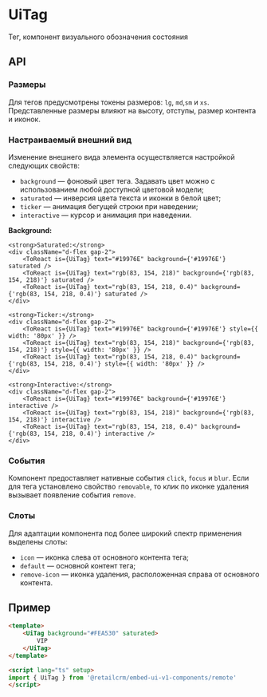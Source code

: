 

# UiTag

Тег, компонент визуального обозначения состояния

## API

### Размеры

Для тегов предусмотрены токены размеров: `lg`, `md`,`sm` и `xs`. Представленные размеры влияют
на высоту, отступы, размер контента и иконок.

<p className="d-flex gap-4" style={{ alignItems: 'center' }}>
    <ToReact is={UiTag} text="lg" pinned removable />
    <ToReact is={UiTag} text="md" size="md" pinned removable />
    <ToReact is={UiTag} text="sm" size="sm" pinned removable />
    <ToReact is={UiTag} text="xs" size="xs" pinned removable />
</p>

### Настраиваемый внешний вид

Изменение внешнего вида элемента осуществляется настройкой следующих свойств:
* `background` — фоновый цвет тега. Задавать цвет можно с использованием любой доступной цветовой модели;
* `saturated` — инверсия цвета текста и иконки в белой цвет;
* `ticker` — анимация бегущей строки при наведении;
* `interactive` — курсор и анимация при наведении.

<div className="flex-column gap-3">
    <strong>Background:</strong>
    <div className="d-flex gap-2">
        <ToReact is={UiTag} text="#19976E" background={'#19976E'} />
        <ToReact is={UiTag} text="rgb(83, 154, 218)" background={'rgb(83, 154, 218)'} />
        <ToReact is={UiTag} text="rgb(83, 154, 218, 0.4)" background={'rgb(83, 154, 218, 0.4)'} />
    </div>

    <strong>Saturated:</strong>
    <div className="d-flex gap-2">
        <ToReact is={UiTag} text="#19976E" background={'#19976E'} saturated />
        <ToReact is={UiTag} text="rgb(83, 154, 218)" background={'rgb(83, 154, 218)'} saturated />
        <ToReact is={UiTag} text="rgb(83, 154, 218, 0.4)" background={'rgb(83, 154, 218, 0.4)'} saturated />
    </div>

    <strong>Ticker:</strong>
    <div className="d-flex gap-2">
        <ToReact is={UiTag} text="#19976E" background={'#19976E'} style={{ width: '80px' }} />
        <ToReact is={UiTag} text="rgb(83, 154, 218)" background={'rgb(83, 154, 218)'} style={{ width: '80px' }} />
        <ToReact is={UiTag} text="rgb(83, 154, 218, 0.4)" background={'rgb(83, 154, 218, 0.4)'} style={{ width: '80px' }} />
    </div>

    <strong>Interactive:</strong>
    <div className="d-flex gap-2">
        <ToReact is={UiTag} text="#19976E" background={'#19976E'} interactive />
        <ToReact is={UiTag} text="rgb(83, 154, 218)" background={'rgb(83, 154, 218)'} interactive />
        <ToReact is={UiTag} text="rgb(83, 154, 218, 0.4)" background={'rgb(83, 154, 218, 0.4)'} interactive />
    </div>
</div>

### События

Компонент предоставляет нативные события `click`, `focus` и `blur`. Если для тега установлено свойство `removable`, то
клик по иконке удаления вызывает появление события `remove`.

### Слоты

Для адаптации компонента под более широкий спектр применения выделены слоты:
* `icon` — иконка слева от основного контента тега;
* `default` — основной контент тега;
* `remove-icon` — иконка удаления, расположенная справа от основного контента.

## Пример

```html
<template>
    <UiTag background="#FEA530" saturated>
        VIP
    </UiTag>
</template>

<script lang="ts" setup>
import { UiTag } from '@retailcrm/embed-ui-v1-components/remote'
</script>
```